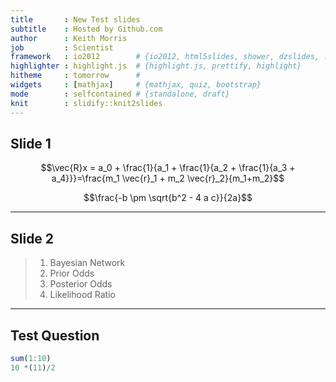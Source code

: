 ```yaml
---
title       : New Test slides
subtitle    : Hosted by Github.com
author      : Keith Morris
job         : Scientist
framework   : io2012        # {io2012, html5slides, shower, dzslides, ...}
highlighter : highlight.js  # {highlight.js, prettify, highlight}
hitheme     : tomorrow      # 
widgets     : [mathjax]     # {mathjax, quiz, bootstrap}
mode        : selfcontained # {standalone, draft}
knit        : slidify::knit2slides
---
```


## Slide 1

$$\vec{R}x = a_0 + \frac{1}{a_1 + \frac{1}{a_2 + \frac{1}{a_3 + a_4}}}=\frac{m_1 \vec{r}_1 + m_2 \vec{r}_2}{m_1+m_2}$$

$$\frac{-b \pm \sqrt{b^2 - 4 a c}}{2a}$$

---

## Slide 2

> 1. Bayesian Network
> 2. Prior Odds
> 3. Posterior Odds
> 4. Likelihood Ratio

---

## Test Question

```r
sum(1:10)
10 *(11)/2
```


